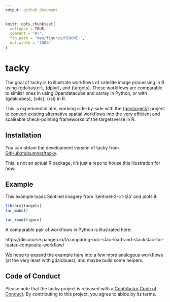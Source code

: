 ```yaml
---
output: github_document
---
```


<!-- README.md is generated from README.Rmd. Please edit that file -->

```r
knitr::opts_chunk$set(
  collapse = TRUE,
  comment = "#>",
  fig.path = "man/figures/README-",
  out.width = "100%"
)
```

# tacky

<!-- badges: start -->
<!-- badges: end -->

The goal of tacky is to illustrate workflows of satellite image processing in R
using {gdalraster}, {dplyr}, and {targets}.  These workflows are comparable to similar ones
in using Opendatacube and xarray  in Python, or with {gdalcubes}, {sits}, {rsi} in R. 

This is experimental atm, working side-by-side with the [{geotargets}](https://github.com/njtierney/geotargets) project to convert existing alternative spatial workflows into the very efficient and scaleable check-pointing frameworks of the targetsverse in R. 

## Installation

You can obtain the development version of tacky from [GitHub:mdsumner/tacky](https://github.com/mdsumner/tacky.git). 

This is not an actual R package, it's just a repo to house this illustration for now. 

## Example

This example loads Sentinel imagery from 'sentinel-2-c1-l2a' and plots it: 

```r
library(targets)
tar_make()

tar_read(figure)
```

A comparable pair of workflows in Python is illustrated here: 

https://discourse.pangeo.io/t/comparing-odc-stac-load-and-stackstac-for-raster-composite-workflow/

We hope to expand the example here into a few more analogous workflows (at the very least with gdalcbues), and maybe build some helpers. 



## Code of Conduct
  
Please note that the tacky project is released with a [Contributor Code of Conduct](https://contributor-covenant.org/version/2/1/CODE_OF_CONDUCT.html). By contributing to this project, you agree to abide by its terms.

